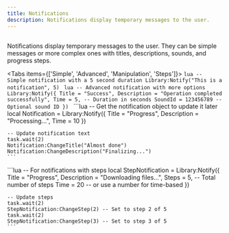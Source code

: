```yaml
---
title: Notifications
description: Notifications display temporary messages to the user.
---
```


## 
Notifications display temporary messages to the user. They can be simple messages or more complex ones with titles, descriptions, sounds, and progress steps.

<Tabs items={['Simple', 'Advanced', 'Manipulation', 'Steps']}>
  <Tab value="Simple">
    ```lua
    -- Simple notification with a 5 second duration
    Library:Notify("This is a notification", 5)
    ```
  </Tab>
  <Tab value="Advanced">
    ```lua
    -- Advanced notification with more options
    Library:Notify({
        Title = "Success",
        Description = "Operation completed successfully",
        Time = 5, -- Duration in seconds
        SoundId = 123456789 -- Optional sound ID
    })
    ```
  </Tab>
  <Tab value="Manipulation">
    ```lua
    -- Get the notification object to update it later
    local Notification = Library:Notify({
        Title = "Progress",
        Description = "Processing...",
        Time = 10
    })

    -- Update notification text
    task.wait(2)
    Notification:ChangeTitle("Almost done")
    Notification:ChangeDescription("Finalizing...")
    ```
  </Tab>
  <Tab value="Steps">
    ```lua
    -- For notifications with steps
    local StepNotification = Library:Notify({
        Title = "Progress",
        Description = "Downloading files...",
        Steps = 5, -- Total number of steps
        Time = 20 -- or use a number for time-based
    })

    -- Update steps
    task.wait(2)
    StepNotification:ChangeStep(2) -- Set to step 2 of 5
    task.wait(2)
    StepNotification:ChangeStep(3) -- Set to step 3 of 5
    ```
  </Tab>
</Tabs>